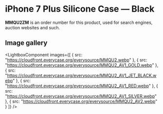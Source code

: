 
# iPhone 7 Plus Silicone Case — Black

<Callout type='info' emoji='👉🏻'>**MMQU2ZM** is an order number for this product, used for search engines, auction websites and such.</Callout>

## Image gallery

<LightboxComponent
    images={[
      {
        src: "https://cloudfront.everycase.org/everysource/MMQU2.webp"
      },
      {
        src: "https://cloudfront.everycase.org/everysource/MMQU2_AV1_GOLD.webp"
      },
      {
        src: "https://cloudfront.everycase.org/everysource/MMQU2_AV1_JET_BLACK.webp"
      },
      {
        src: "https://cloudfront.everycase.org/everysource/MMQU2_AV1_RED.webp"
      },
      {
        src: "https://cloudfront.everycase.org/everysource/MMQU2_AV1_SILVER.webp"
      },
      {
        src: "https://cloudfront.everycase.org/everysource/MMQU2_AV2.webp"
      }
    ]}
  />
